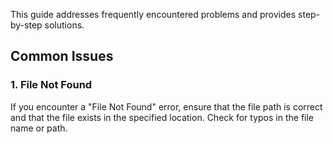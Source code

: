 This guide addresses frequently encountered problems and provides step-by-step solutions.

## Common Issues

### 1. File Not Found

If you encounter a "File Not Found" error, ensure that the file path is correct and that the file exists in the specified location. Check for typos in the file name or path.

